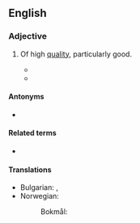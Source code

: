 ==English==

===Adjective===
{{en-adj|head=[[high]]-[[grade]]|higher grade|sup=highest grade}}

# Of high [[quality]], particularly good.
#: {{ux|en|The '''high-grade''' ore was much more profitable than lower-grade ore.}}
#* {{quote-journal|en|year=1961|month=September|title=Talking of Trains: Greater scope for steam|journal=Modern Railways|page=517|text=Were the possibilities of improving the efficiency of British Railways' steam locomotives by making the best use of the reasonably satisfactory low-grade lump coal available today, and thereby saving more '''high-grade''' locomotive coal, borne in mind when it was decided to go ahead rapidly with replacement of steam traction?}}
#* {{quote-journal|en|date=2021 September 8|title=Network News: RMT on "war footing" in response to workforce cutback threats|journal=RAIL|issue=939|page=15|text=Strikes are now due to take place on [...], while conductors also remain under instruction not to work any rest days or to undertake any '''higher-grade''' duties until further notice.}}

====Antonyms====
* {{l|en|low-grade}}

====Related terms====
* {{l|en|top-grade}}

====Translations====
{{trans-top|of high quality}}
* Bulgarian: {{t+|bg|висококачествен}}, {{t+|bg|първокласен}}
* Norwegian:
*: Bokmål: {{l|nb|høyverdig}}
{{trans-mid}}
{{trans-bottom}}